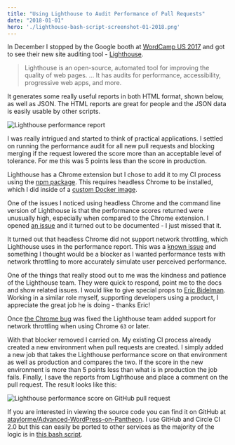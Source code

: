 ```yaml
---
title: "Using Lighthouse to Audit Performance of Pull Requests"
date: "2018-01-01"
hero: './lighthouse-bash-script-screenshot-01-2018.png'
---
```


In December I stopped by the Google booth at [WordCamp US 2017](https://2017.us.wordcamp.org/) and got to see their new site auditing tool - [Lighthouse](https://developers.google.com/web/tools/lighthouse/).

> Lighthouse is an open-source, automated tool for improving the quality of web pages. ... It has audits for performance, accessibility, progressive web apps, and more.

It generates some really useful reports in both HTML format, shown below, as well as JSON. The HTML reports are great for people and the JSON data is easily usable by other scripts.

![Lighthouse performance report](../images/2018/01/lighthouse-pr-report.png)

I was really intrigued and started to think of practical applications. I settled on running the performance audit for all new pull requests and blocking merging if the request lowered the score more than an acceptable level of tolerance. For me this was 5 points less than the score in production.

Lighthouse has a Chrome extension but I chose to add it to my CI process using the [npm package](https://www.npmjs.com/package/lighthouse). This requires headless Chrome to be installed, which I did inside of a [custom Docker image](https://github.com/ataylorme/docker-node-Advanced-WordPress-on-Pantheon/tree/lighthouse).

One of the issues I noticed using headless Chrome and the command line version of Lighthouse is that the performance scores returned were unusually high, especially when compared to the Chrome extension. I opened [an issue](https://github.com/GoogleChrome/lighthouse/issues/4003) and it turned out to be documented - I just missed that it. 

It turned out that headless Chrome did not support network throttling, which Lighthouse uses in the performance report. This was a [known issue](https://github.com/GoogleChrome/lighthouse/issues/2675) and something I thought would be a blocker as I wanted performance tests with network throttling to more accurately simulate user perceived performance.

One of the things that really stood out to me was the kindness and patience of the Lighthouse team. They were quick to respond, point me to the docs and show related issues. I would like to give special props to [Eric Bidelman](https://github.com/ebidel). Working in a similar role myself, supporting developers using a product, I appreciate the great job he is doing - thanks Eric!

 Once [the Chrome bug](https://bugs.chromium.org/p/chromium/issues/detail?id=728451) was fixed the Lighthouse team added support for network throttling when using Chrome `63` or later.

With that blocker removed I carried on. My existing CI process already created a new environment when pull requests are created. I simply added a new job that takes the Lighthouse performance score on that environment as well as production and compares the two. If the score in the new environment is more than 5 points less than what is in production the job fails. Finally, I save the reports from Lighthouse and place a comment on the pull request. The result looks like this:

![Lighthouse performance score on GitHub pull request](../images/2018/01/lighthouse-score-github-pr.png)

If you are interested in viewing the source code you can find it on GitHub at [ataylorme/Advanced-WordPress-on-Pantheon](https://github.com/ataylorme/Advanced-WordPress-on-Pantheon/). I use GitHub and Circle CI 2.0 but this can easily be ported to other services as the majority of the logic is in [this bash script](https://github.com/ataylorme/Advanced-WordPress-on-Pantheon/blob/master/.circleci/lighthouse-performance-test.sh).